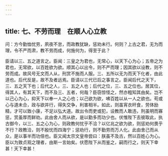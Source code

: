 ```yaml
---
---
---
```

title: 七、不劳而理　在顺人心立教
---



问：方今勤恤忧劳，夙夜不怠，而政教犹缺，惩劝未行。何则？上古之君，无为而理，令不严而肃，教不劳而成，何施何为，得至于此？

臣请以三、五之道言之。臣闻：三皇之为君也，无常心，以天下心为心；五帝之为君也，无常欲，以百姓欲为欲。顺其心以出令，则不严而理；因其欲以设教，则不劳而成。故风号无文而人从，刑赏不施而人服。三、五所以无为而天下化者，由此道也。后代反是，故不及者远焉。臣请以三代已后之事言之。臣闻后代之天下，三、五之天下也；后代之人，三、五之人也；后代之位，三、五之位也。居其位，得其人，有其天下，而不及三、五者，何哉？臣窃惊怪之，然亦粗知其由矣。岂不以己心为心，抑天下以奉一人之心也；以己欲为欲，咈百姓以从一人之欲也。苟或心与道未合，政与欲并行，得失交争，利害相半。如此，则虽宵衣旰食，劳体励精，才可以致小康，不足以弘大道。故出令而吏或犯，设教而人敢违，刑虽明而寡惩，赏虽厚而鲜劝。此由舍人而从欲，是以勤多而功少也。伏惟陛下去彼取此，执古御今，以三、五之心为心，则政教何忧乎不洽？以亿兆之欲为欲，则惩劝何畏乎不行？政教洽，则不殷忧而四海宁；惩劝行，则不勤劳而万人化。此由舍己而从众，是以事半而功倍也。臣又闻太宗文皇帝尝曰：朕虽不及古，然以百姓心为心。臣以为致贞观之理者，由斯一言始矣。伏愿陛下从而鉴之，嗣而行之，则天下幸甚！天下幸甚！